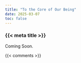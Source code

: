```yaml
---
title: "To the Core of Our Being"
date: 2025-03-07
toc: false
---
```


### {{< meta title >}}

Coming Soon.



{{< comments >}}